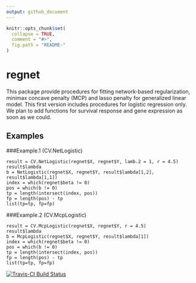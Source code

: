 ```yaml
---
output: github_document
---
```


<!-- README.md is generated from README.Rmd. Please edit that file -->

```r
knitr::opts_chunk$set(
  collapse = TRUE,
  comment = "#>",
  fig.path = "README-"
)
```
# regnet

This package provide procedures for fitting network-based regularization,
minimax concave penalty (MCP) and lasso penalty for generalized linear model. This first
version includes procedures for logistic regression only. We plan to add functions for 
survival response and gene expression as soon as we could. 

## Examples

###Example.1 (CV.NetLogistic)
```
result = CV.NetLogistic(regnet$X, regnet$Y, lamb.2 = 1, r = 4.5)  
result$lambda  
b = NetLogistic(regnet$X, regnet$Y, result$lambda[1,2], result$lambda[1,1])  
index = which(regnet$beta != 0)  
pos = which(b != 0)  
tp = length(intersect(index, pos))  
fp = length(pos) - tp  
list(tp=tp, fp=fp)  
```

###Example.2 (CV.McpLogistic)
```
result = CV.McpLogistic(regnet$X, regnet$Y, r = 4.5)  
result$lambda  
b = McpLogistic(regnet$X, regnet$Y, result$lambda[1])  
index = which(regnet$beta != 0)  
pos = which(b != 0)  
tp = length(intersect(index, pos))  
fp = length(pos) - tp  
list(tp=tp, fp=fp)  
```
[![Travis-CI Build Status](https://travis-ci.org/jrhub/regnet.svg?branch=master)](https://travis-ci.org/jrhub/regnet)
